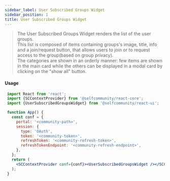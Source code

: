 ```yaml
---
sidebar_label: User Subscribed Groups Widget
sidebar_position: 1
title: User Subscribed Groups Widget
---
```


> The User Subscribed Groups Widget renders the list of the user groups.<br/>
This list is composed of items containing groups's image, title, info and a join/request button, that allows users to join or to request access to the group(based on group privacy).<br/>
The categories are shown in an orderly manner: few items are shown in the main card while the others can be displayed in a modal card by clicking on the "show all" button.

[//]: # (import Logged from "../../Logged";)

[//]: # (import {UserSubscribedGroupsWidget} from '@selfcommunity/react-ui';)

[//]: # ()
[//]: # (<Logged><UserSubscribedGroupsWidget /></Logged>)

#### Usage

```jsx
 import React from 'react';
 import {SCContextProvider} from '@selfcommunity/react-core';
 import {UserSubscribedGroupsWidget} from '@selfcommunity/react-ui';

 function App() {
   const conf = {
     portal: '<community-path>',
     session: {
       type: 'OAuth',
       token: '<community-token>',
       refreshToken: '<community-refresh-token>',
       refreshTokenEndpoint: '<community-refresh-endpoint>',
     },
   };
   return (
     <SCContextProvider conf={conf}><UserSubscribedGroupsWidget /></SCContextProvider>
   );
 }
```







